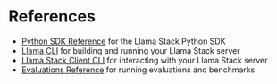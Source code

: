 # References

- [Python SDK Reference](python_sdk) for the Llama Stack Python SDK
- [Llama CLI](llama_cli) for building and running your Llama Stack server
- [Llama Stack Client CLI](client_cli) for interacting with your Llama Stack server
- [Evaluations Reference](evals_reference) for running evaluations and benchmarks
